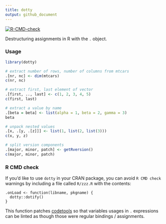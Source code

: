 ```yaml
---
title: dotty
output: github_document
---
```


<!-- badges: start -->
[![R-CMD-check](https://github.com/kevinushey/dotty/actions/workflows/R-CMD-check.yaml/badge.svg)](https://github.com/kevinushey/dotty/actions/workflows/R-CMD-check.yaml)
<!-- badges: end -->

Destructuring assignments in R with the `.` object.


### Usage

```r
library(dotty)

# extract number of rows, number of columns from mtcars
.[nr, nc] <- dim(mtcars)
c(nr, nc)

# extract first, last element of vector
.[first, .., last] <- c(1, 2, 3, 4, 5)
c(first, last)

# extract a value by name
.[beta = beta] <- list(alpha = 1, beta = 2, gamma = 3)
beta

# unpack nested values
.[x, .[y, .[z]]] <- list(1, list(2, list(3)))
c(x, y, z)

# split version components
.[major, minor, patch] <- getRversion()
c(major, minor, patch)
```


### R CMD check

If you'd like to use `dotty` in your CRAN package, you can avoid
`R CMD check` warnings by including a file called `R/zzz.R` with the contents:

```
.onLoad <- function(libname, pkgname) {
  dotty::dotify()
}
```

This function patches [codetools](https://cran.r-project.org/package=codetools)
so that variables usages in `.` expressions can be linted as though those
were regular bindings / assignments.
